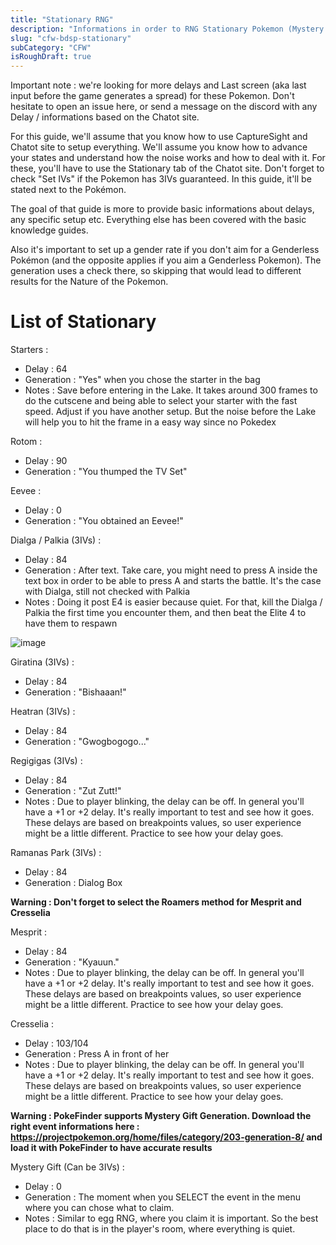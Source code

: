```yaml
---
title: "Stationary RNG"
description: "Informations in order to RNG Stationary Pokemon (Mystery Gift included)"
slug: "cfw-bdsp-stationary"
subCategory: "CFW"
isRoughDraft: true
---
```


Important note : we're looking for more delays and Last screen (aka last input before the game generates a spread) for these Pokemon. Don't hesitate to open an issue here, or send a message on the discord with any Delay / informations based on the Chatot site.

For this guide, we'll assume that you know how to use CaptureSight and Chatot site to setup everything. We'll assume you know how to advance your states and understand how the noise works and how to deal with it. For these, you'll have to use the Stationary tab of the Chatot site. Don't forget to check "Set IVs" if the Pokemon has 3IVs guaranteed. In this guide, it'll be stated next to the Pokémon.

The goal of that guide is more to provide basic informations about delays, any specific setup etc. Everything else has been covered with the basic knowledge guides.

Also it's important to set up a gender rate if you don't aim for a Genderless Pokémon (and the opposite applies if you aim a Genderless Pokemon). The generation uses a check there, so skipping that would lead to different results for the Nature of the Pokemon.

# List of Stationary

Starters :

- Delay : 64
- Generation : "Yes" when you chose the starter in the bag
- Notes : Save before entering in the Lake. It takes around 300 frames to do the cutscene and being able to select your starter with the fast speed. Adjust if you have another setup. But the noise before the Lake will help you to hit the frame in a easy way since no Pokedex

Rotom :

- Delay : 90
- Generation : "You thumped the TV Set"

Eevee :

- Delay : 0
- Generation : "You obtained an Eevee!"

Dialga / Palkia (3IVs) :

- Delay : 84
- Generation : After text. Take care, you might need to press A inside the text box in order to be able to press A and starts the battle. It's the case with Dialga, still not checked with Palkia
- Notes : Doing it post E4 is easier because quiet. For that, kill the Dialga / Palkia the first time you encounter them, and then beat the Elite 4 to have them to respawn

![image](https://user-images.githubusercontent.com/25870563/144486236-9911d1ad-1d62-4303-97ff-67dc1fedb2ab.png)

Giratina (3IVs) :

- Delay : 84
- Generation : "Bishaaan!"

Heatran (3IVs) :

- Delay : 84
- Generation : "Gwogbogogo..."

Regigigas (3IVs) :

- Delay : 84
- Generation : "Zut Zutt!"
- Notes : Due to player blinking, the delay can be off. In general you'll have a +1 or +2 delay. It's really important to test and see how it goes. These delays are based on breakpoints values, so user experience might be a little different. Practice to see how your delay goes.

Ramanas Park (3IVs) :

- Delay : 84
- Generation : Dialog Box

**Warning : Don't forget to select the Roamers method for Mesprit and Cresselia**

Mesprit :

- Delay : 84
- Generation : "Kyauun."
- Notes : Due to player blinking, the delay can be off. In general you'll have a +1 or +2 delay. It's really important to test and see how it goes. These delays are based on breakpoints values, so user experience might be a little different. Practice to see how your delay goes.

Cresselia :

- Delay : 103/104
- Generation : Press A in front of her
- Notes : Due to player blinking, the delay can be off. In general you'll have a +1 or +2 delay. It's really important to test and see how it goes. These delays are based on breakpoints values, so user experience might be a little different. Practice to see how your delay goes.

**Warning : PokeFinder supports Mystery Gift Generation. Download the right event informations here : https://projectpokemon.org/home/files/category/203-generation-8/ and load it with PokeFinder to have accurate results**

Mystery Gift (Can be 3IVs) :

- Delay : 0
- Generation : The moment when you SELECT the event in the menu where you can chose what to claim.
- Notes : Similar to egg RNG, where you claim it is important. So the best place to do that is in the player's room, where everything is quiet.

